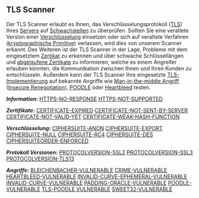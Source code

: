 == TLS Scanner ==

Der TLS Scanner erlaubt es Ihnen, das Verschlüsselungsprotokoll ([[Transport Layer Security|TLS]]) Ihres [[Server|Servers]] auf [[Schwachstellen]] zu überprüfen. Sollten Sie eine veraltete Version einer [[Verschlüsselung]] einsetzen oder sich auf veraltete Verfahren ([https://de.wikipedia.org/wiki/Kryptographisches_Primitiv kryptographische Primitive]) verlassen, wird dies von unserem Scanner erkannt. Des Weiteren ist der TLS Scanner in der Lage, Probleme mit dem eingesetztem [[Zertifikate|Zertikat]] zu erkennen und über schwache Schlüssellängen und [[Zertifikate#Was_tun.2C_wenn_ein_SSL-Zertifikat_abgelaufen_ist.3F|abgelaufene Zertikate]] zu informieren, welche es einem Angreifer erlauben könnten, die Kommunikation zwischen Ihnen und Ihren Kunden zu entschlüsseln. Außerdem kann der TLS Scanner Ihre eingesetzte [[Transport Layer Security|TLS-Implementierung]] auf bekannte Angriffe wie [[Man-in-the-middle|Man-in-the-middle Angriff]] ([[Man-in-the-middle|Insecure Renegotiation]]), [[Poodle|POODLE]] oder [[Heartbleed-Schwachstelle/DE|Heartbleed]] testen. 

<poem>
'''''Information:'''''
[[Antwortzeit-Ueberschritten/DE|HTTPS-NO-RESPONSE]]
[[Keine-TLS-Unterstuetzung/DE|HTTPS-NOT-SUPPORTED]]
</poem>

<poem>
'''''Zertifikate'':'''
[[Zertifikat-Abgelaufen/DE|CERTIFICATE-EXPIRED]]
[[Zertifikat-Nicht-Gesendet/DE|CERTIFICATE-NOT-SENT-BY-SERVER]]
[[Zertifikat-Nicht-Gueltig/DE|CERTIFICATE-NOT-VALID-YET]]
[[Schwache-Verschluesselung/DE|CERTIFICATE-WEAK-HASH-FUNCTION]]
</poem>

<poem>
'''''Verschlüsselung'':'''
[[Schluesselaustauschverfahren/DE|CIPHERSUITE-ANON]]
[[Geschwaechte-Verschluesselung/DE|CIPHERSUITE-EXPORT]]
[[Unverschluesselte-Kommunikation/DE|CIPHERSUITE-NULL]]
[[Unsichere-RC4-Verschluesselung/DE|CIPHERSUITE-RC4]]
[[Schwache-DES-Verschlüsselung/DE|CIPHERSUITE-DES]]
[[Verschlüsselungsalgorithmen/DE|CIPHERSUITEORDER-ENFORCED]]
</poem>

<poem>
'''''Protokoll Versionen'':'''
[[Veraltete-Protokollversion-SSL2/DE|PROTOCOLVERSION-SSL2]]
[[Veraltete-Protokollversion-SSL3/DE|PROTOCOLVERSION-SSL3]]
[[Protokollversion-TLS13-Gefunden/DE|PROTOCOLVERSION-TLS13]]
</poem>

<poem>
'''''Angriffe'':'''
[[Bleichenbacher-Schwachstelle/DE|BLEICHENBACHER-VULNERABLE]]
[[Crime-Schwachstelle/DE|CRIME-VULNERABLE]]
[[Heartbleed-Schwachstelle/DE|HEARTBLEED-VULNERABLE]]
[[Invalid-Curve-Ephemeral-Schwachstelle/DE|INVALID-CURVE-EPHEMERAL-VULNERABLE]]
[[Invalid-Curve-Schwachstelle/DE|INVALID-CURVE-VULNERABLE]]
[[PADDING-ORACLE-Schwachstelle/DE|PADDING-ORACLE-VULNERABLE]]
[[POODLE-Schwachstelle/DE|POODLE-VULNERABLE]]
[[TLS-POODLE-Schwachstelle/DE|TLS-POODLE VULNERABLE]]
[[Sweet32-Schwachstelle/DE|SWEET32-VULNERABLE]]
</poem>
